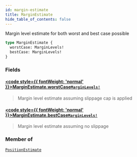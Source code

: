 ```yaml
---
id: margin-estimate
title: MarginEstimate
hide_table_of_contents: false
---
```








Margin level estimate for both worst and best case possible

```graphql
type MarginEstimate {
  worstCase: MarginLevels!
  bestCase: MarginLevels!
}
```


### Fields

#### [<code style={{ fontWeight: 'normal' }}>MarginEstimate.<b>worstCase</b></code>](#)<Bullet />[`MarginLevels!`](/mainnet/api/graphql/objects/margin-levels) <Badge class="secondary" text="non-null"/> <Badge class="secondary" text="object"/>
> Margin level estimate assuming slippage cap is applied
> 

#### [<code style={{ fontWeight: 'normal' }}>MarginEstimate.<b>bestCase</b></code>](#)<Bullet />[`MarginLevels!`](/mainnet/api/graphql/objects/margin-levels) <Badge class="secondary" text="non-null"/> <Badge class="secondary" text="object"/>
> Margin level estimate assuming no slippage
> 



### Member of

[`PositionEstimate`](/mainnet/api/graphql/objects/position-estimate)  <Badge class="secondary" text="object"/>



